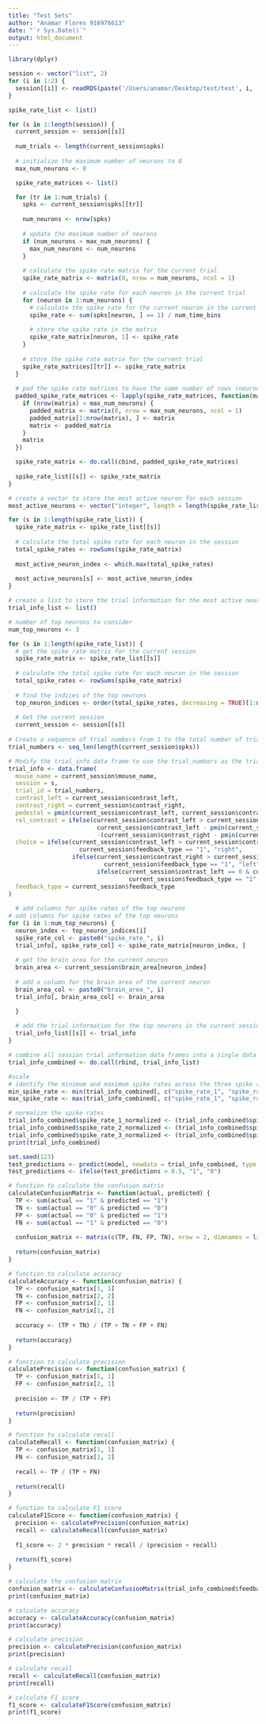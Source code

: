 ```yaml
---
title: "Test Sets"
author: "Anamar Flores 916976613"
date: "`r Sys.Date()`"
output: html_document
---
```

```r
library(dplyr)

session <- vector("list", 2)
for (i in 1:2) {
  session[[i]] <- readRDS(paste('/Users/anamar/Desktop/test/test', i, '.rds', sep=''))
}

spike_rate_list <- list()

for (s in 1:length(session)) {
  current_session <- session[[s]]
  
  num_trials <- length(current_session$spks)
  
  # initialize the maximum number of neurons to 0
  max_num_neurons <- 0

  spike_rate_matrices <- list()

  for (tr in 1:num_trials) {
    spks <- current_session$spks[[tr]]
    
    num_neurons <- nrow(spks)
    
    # update the maximum number of neurons 
    if (num_neurons > max_num_neurons) {
      max_num_neurons <- num_neurons
    }
    
    # calculate the spike rate matrix for the current trial
    spike_rate_matrix <- matrix(0, nrow = num_neurons, ncol = 1)
    
    # calculate the spike rate for each neuron in the current trial
    for (neuron in 1:num_neurons) {
      # calculate the spike rate for the current neuron in the current trial
      spike_rate <- sum(spks[neuron, ] == 1) / num_time_bins
      
      # store the spike rate in the matrix
      spike_rate_matrix[neuron, 1] <- spike_rate
    }
    
    # store the spike rate matrix for the current trial
    spike_rate_matrices[[tr]] <- spike_rate_matrix
  }
  
  # pad the spike rate matrices to have the same number of rows (neurons)
  padded_spike_rate_matrices <- lapply(spike_rate_matrices, function(matrix) {
    if (nrow(matrix) < max_num_neurons) {
      padded_matrix <- matrix(0, nrow = max_num_neurons, ncol = 1)
      padded_matrix[1:nrow(matrix), ] <- matrix
      matrix <- padded_matrix
    }
    matrix
  })

  spike_rate_matrix <- do.call(cbind, padded_spike_rate_matrices)
  
  spike_rate_list[[s]] <- spike_rate_matrix
}

# create a vector to store the most active neuron for each session
most_active_neurons <- vector("integer", length = length(spike_rate_list))

for (s in 1:length(spike_rate_list)) {
  spike_rate_matrix <- spike_rate_list[[s]]
  
  # calculate the total spike rate for each neuron in the session
  total_spike_rates <- rowSums(spike_rate_matrix)
  
  most_active_neuron_index <- which.max(total_spike_rates)
  
  most_active_neurons[s] <- most_active_neuron_index
}

# create a list to store the trial information for the most active neurons in each session
trial_info_list <- list()

# number of top neurons to consider 
num_top_neurons <- 3

for (s in 1:length(spike_rate_list)) {
  # get the spike rate matrix for the current session
  spike_rate_matrix <- spike_rate_list[[s]]
  
  # calculate the total spike rate for each neuron in the session
  total_spike_rates <- rowSums(spike_rate_matrix)
  
  # find the indices of the top neurons
  top_neuron_indices <- order(total_spike_rates, decreasing = TRUE)[1:num_top_neurons]
  
  # Get the current session
  current_session <- session[[s]]
  
# Create a sequence of trial numbers from 1 to the total number of trials in each session
trial_numbers <- seq_len(length(current_session$spks))

# Modify the trial_info data frame to use the trial_numbers as the trial_id
trial_info <- data.frame(
  mouse_name = current_session$mouse_name, 
  session = s,  
  trial_id = trial_numbers,
  contrast_left = current_session$contrast_left,
  contrast_right = current_session$contrast_right,
  pedestal = pmin(current_session$contrast_left, current_session$contrast_right),
  rel_contrast = ifelse(current_session$contrast_left > current_session$contrast_right,
                         current_session$contrast_left - pmin(current_session$contrast_left, current_session$contrast_right),
                         -(current_session$contrast_right - pmin(current_session$contrast_left, current_session$contrast_right))),
  choice = ifelse(current_session$contrast_left > current_session$contrast_right &
                    current_session$feedback_type == "1", "right",
                  ifelse(current_session$contrast_right > current_session$contrast_left & 
                           current_session$feedback_type == "1", "left",
                         ifelse(current_session$contrast_left == 0 & current_session$contrast_right == 0 &
                                  current_session$feedback_type == "1", "none", "NoGo"))),
  feedback_type = current_session$feedback_type
)
  
  # add columns for spike rates of the top neurons
# add columns for spike rates of the top neurons
for (i in 1:num_top_neurons) {
  neuron_index <- top_neuron_indices[i]
  spike_rate_col <- paste0("spike_rate_", i)
  trial_info[, spike_rate_col] <- spike_rate_matrix[neuron_index, ]
  
  # get the brain area for the current neuron
  brain_area <- current_session$brain_area[neuron_index]
  
  # add a column for the brain area of the current neuron
  brain_area_col <- paste0("brain_area_", i)
  trial_info[, brain_area_col] <- brain_area

  }
  
  # add the trial information for the top neurons in the current session to the list
  trial_info_list[[s]] <- trial_info
}

# combine all session trial information data frames into a single data frame
trial_info_combined <- do.call(rbind, trial_info_list)

#scale
# identify the minimum and maximum spike rates across the three spike rate columns
min_spike_rate <- min(trial_info_combined[, c("spike_rate_1", "spike_rate_2", "spike_rate_3")])
max_spike_rate <- max(trial_info_combined[, c("spike_rate_1", "spike_rate_2", "spike_rate_3")])

# normalize the spike rates
trial_info_combined$spike_rate_1_normalized <- (trial_info_combined$spike_rate_1 - min_spike_rate) / (max_spike_rate - min_spike_rate)
trial_info_combined$spike_rate_2_normalized <- (trial_info_combined$spike_rate_2 - min_spike_rate) / (max_spike_rate - min_spike_rate)
trial_info_combined$spike_rate_3_normalized <- (trial_info_combined$spike_rate_3 - min_spike_rate) / (max_spike_rate - min_spike_rate)
print(trial_info_combined)
```
```r
set.seed(123)
test_predictions <- predict(model, newdata = trial_info_combined, type = "response")
test_predictions <- ifelse(test_predictions > 0.5, "1", "0")
```

```r
# function to calculate the confusion matrix
calculateConfusionMatrix <- function(actual, predicted) {
  TP <- sum(actual == "1" & predicted == "1")
  TN <- sum(actual == "0" & predicted == "0")
  FP <- sum(actual == "0" & predicted == "1")
  FN <- sum(actual == "1" & predicted == "0")
  
  confusion_matrix <- matrix(c(TP, FN, FP, TN), nrow = 2, dimnames = list(Actual = c("1", "0"), Predicted = c("1", "0")))
  
  return(confusion_matrix)
}

# function to calculate accuracy
calculateAccuracy <- function(confusion_matrix) {
  TP <- confusion_matrix[1, 1]
  TN <- confusion_matrix[2, 2]
  FP <- confusion_matrix[2, 1]
  FN <- confusion_matrix[1, 2]
  
  accuracy <- (TP + TN) / (TP + TN + FP + FN)
  
  return(accuracy)
}

# function to calculate precision
calculatePrecision <- function(confusion_matrix) {
  TP <- confusion_matrix[1, 1]
  FP <- confusion_matrix[2, 1]
  
  precision <- TP / (TP + FP)
  
  return(precision)
}

# function to calculate recall
calculateRecall <- function(confusion_matrix) {
  TP <- confusion_matrix[1, 1]
  FN <- confusion_matrix[1, 2]
  
  recall <- TP / (TP + FN)
  
  return(recall)
}

# function to calculate F1 score
calculateF1Score <- function(confusion_matrix) {
  precision <- calculatePrecision(confusion_matrix)
  recall <- calculateRecall(confusion_matrix)
  
  f1_score <- 2 * precision * recall / (precision + recall)
  
  return(f1_score)
}

# calculate the confusion matrix
confusion_matrix <- calculateConfusionMatrix(trial_info_combined$feedback_type, test_predictions)
print(confusion_matrix)

# calculate accuracy
accuracy <- calculateAccuracy(confusion_matrix)
print(accuracy)

# calculate precision
precision <- calculatePrecision(confusion_matrix)
print(precision)

# calculate recall
recall <- calculateRecall(confusion_matrix)
print(recall)

# calculate F1 score
f1_score <- calculateF1Score(confusion_matrix)
print(f1_score)
```